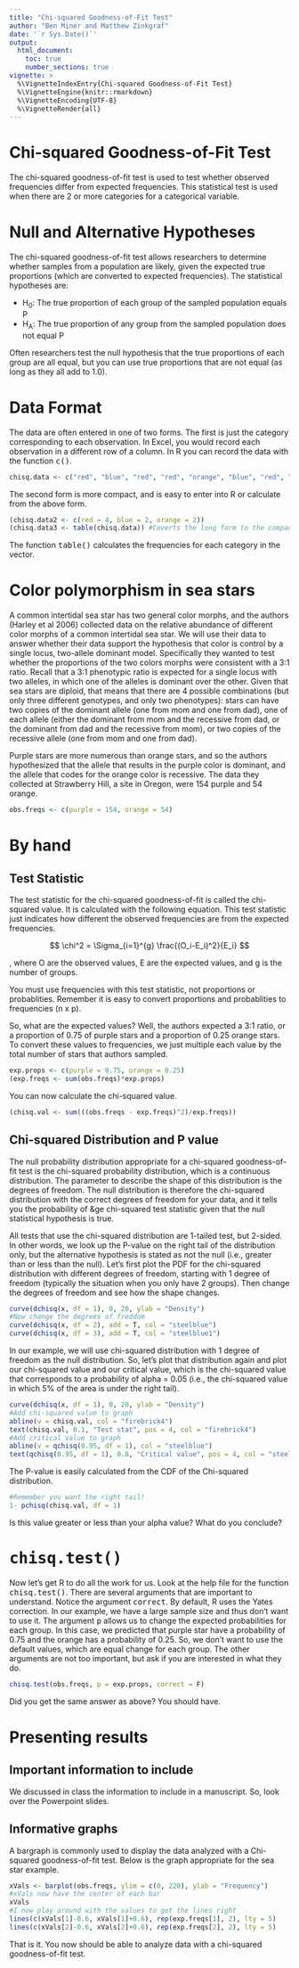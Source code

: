```yaml
---
title: "Chi-squared Goodness-of-Fit Test"
author: "Ben Miner and Matthew Zinkgraf"
date: '`r Sys.Date()`'
output:
  html_document:
    toc: true
    number_sections: true
vignette: >
  %\VignetteIndexEntry{Chi-squared Goodness-of-Fit Test}
  %\VignetteEngine{knitr::rmarkdown}
  %\VignetteEncoding{UTF-8}
  %\VignetteRender{all}
---
```


<h1>Chi-squared Goodness-of-Fit Test</h1>

The chi-squared goodness-of-fit test is used to test whether observed frequencies differ from expected frequencies. This statistical test is used when there are 2 or more categories for a categorical variable. 

# Null and Alternative Hypotheses

The chi-squared goodness-of-fit test allows researchers to determine whether samples from a population are likely, given the expected true proportions (which are converted to expected frequencies).  The statistical hypotheses are:

<ul>
  <li>H<sub>0</sub>: The true proportion of each group of the sampled population equals P </li>

  <li>H<sub>A</sub>: The true proportion of any group from the sampled population does not equal P </li>
</ul>

Often researchers test the null hypothesis that the true proportions of each group are all equal, but you can use true proportions that are not equal (as long as they all add to 1.0).  


# Data Format
The data are often entered in one of two forms.  The first is just the category corresponding to each observation.  In Excel, you would record each observation in a different row of a column. In R you can record the data with the function <samp>c()</samp>. 

```r
chisq.data <- c("red", "blue", "red", "red", "orange", "blue", "red", "orange")
```

The second form is more compact, and is easy to enter into R or calculate from the above form.  

```r
(chisq.data2 <- c(red = 4, blue = 2, orange = 2))
(chisq.data3 <- table(chisq.data)) #Coverts the long form to the compact form
```

The function <samp>table()</samp> calculates the frequencies for each category in the vector. 

# Color polymorphism in sea stars

A common intertidal sea star has two general color morphs, and the authors (Harley et al 2006) collected data on the relative abundance of different color morphs of a common intertidal sea star.  We will use their data to answer whether their data support the hypothesis that color is control by a single locus, two-allele dominant model.  Specifically they wanted to test whether the proportions of the two colors morphs were consistent with a 3:1 ratio.  Recall that a 3:1 phenotypic ratio is expected for a single locus with two alleles, in which one of the alleles is dominant over the other.  Given that sea stars are diploid, that means that there are 4 possible combinations (but only three different genotypes, and only two phenotypes): stars can have two copies of the dominant allele (one from mom and one from dad), one of each allele (either the dominant from mom and the recessive from dad, or the dominant from dad and the recessive from mom), or two copies of the recessive allele (one from mom and one from dad).  

Purple stars are more numerous than orange stars, and so the authors hypothesized that the allele that results in the purple color is dominant, and the allele that codes for the orange color is recessive. The data they collected at Strawberry Hill, a site in Oregon, were 154 purple and 54 orange. 

```r
obs.freqs <- c(purple = 154, orange = 54)
```

# By hand

## Test Statistic

The test statistic for the chi-squared goodness-of-fit is called the chi-squared value.  It is calculated with the following equation.  This test statistic just indicates how different the observed frequencies are from the expected frequencies.  


$$ \chi^2 = \Sigma_{i=1}^{g} \frac{(O_i-E_i)^2}{E_i} $$

, where O are the observed values, E are the expected values, and g is the number of groups.

<div class="alert alert-warning">
You must use frequencies with this test statistic, not proportions or probablities.  Remember it is easy to convert proportions and probablities to frequencies (n x p).  
</div>

So, what are the expected values?  Well, the authors expected a 3:1 ratio, or a proportion of 0.75 of purple stars and a proportion of 0.25 orange stars.  To convert these values to frequencies, we just multiple each value by the total number of stars that authors sampled.  

```r
exp.props <- c(purple = 0.75, orange = 0.25)
(exp.freqs <- sum(obs.freqs)*exp.props)
```

You can now calculate the chi-squared value.  

```r
(chisq.val <- sum(((obs.freqs - exp.freqs)^2)/exp.freqs))
```

## Chi-squared Distribution and P value

The null probability distribution appropriate for a chi-squared goodness-of-fit test is the chi-squared probability distribution, which is a continuous distribution.  The parameter to describe the shape of this distribution is the degrees of freedom.  The null distribution is therefore the chi-squared distribution with the correct degrees of freedom for your data, and it tells you the probability of &ge chi-squared test statistic given that the null statistical hypothesis is true. 

All tests that use the chi-squared distribution are 1-tailed test, but 2-sided.  In other words, we look up the P-value on the right tail of the distribution only, but the alternative hypothesis is stated as not the null (i.e., greater than or less than the null).  Let's first plot the PDF for the chi-squared distribution with different degrees of freedom, starting with 1 degree of freedom (typically the situation when you only have 2 groups).  Then change the degrees of freedom and see how the shape changes.  

```r
curve(dchisq(x, df = 1), 0, 20, ylab = "Density")
#Now change the degrees of freddom
curve(dchisq(x, df = 2), add = T, col = "steelblue")
curve(dchisq(x, df = 3), add = T, col = "steelblue1")
```

In our example, we will use chi-squared distribution with 1 degree of freedom as the null distribution.  So, let's plot that distribution again and plot our chi-squared value and our critical value, which is the chi-squared value that corresponds to a probability of alpha = 0.05 (i.e., the chi-squared value in which 5% of the area is under the right tail).

```r
curve(dchisq(x, df = 1), 0, 20, ylab = "Density")
#Add chi-squared value to graph
abline(v = chisq.val, col = "firebrick4")
text(chisq.val, 0.1, "Test stat", pos = 4, col = "firebrick4")
#Add critical value to graph
abline(v = qchisq(0.95, df = 1), col = "steelblue")
text(qchisq(0.95, df = 1), 0.8, "Critical value", pos = 4, col = "steelblue")
```

The P-value is easily calculated from the CDF of the Chi-squared distribution.  

```r
#Remember you want the right tail!
1- pchisq(chisq.val, df = 1)
```

Is this value greater or less than your alpha value?  What do you conclude?

# <samp>chisq.test()</samp>

Now let's get R to do all the work for us.  Look at the help file for the function <samp>chisq.test()</samp>. There are several arguments that are important to understand.  Notice the argument <samp>correct</samp>.  By default, R uses the Yates correction.  In our example, we have a large sample size and thus don't want to use it.  The argument <samp>p</samp> allows us to change the expected probabilities for each group.  In this case, we predicted that purple star have a probability of 0.75 and the orange has a probability of 0.25.  So, we don't want to use the default values, which are equal change for each group.  The other arguments are not too important, but ask if you are interested in what they do.  

```r
chisq.test(obs.freqs, p = exp.props, correct = F)
```

Did you get the same answer as above?  You should have.  

# Presenting results

## Important information to include

We discussed in class the information to include in a manuscript.  So, look over the Powerpoint slides. 

## Informative graphs

A bargraph is commonly used to display the data analyzed with a Chi-squared goodness-of-fit test.   Below is the graph appropriate for the sea star example.  

```r
xVals <- barplot(obs.freqs, ylim = c(0, 220), ylab = "Frequency")
#xVals now have the center of each bar
xVals
#I now play around with the values to get the lines right
lines(c(xVals[1]-0.6, xVals[1]+0.6), rep(exp.freqs[1], 2), lty = 5)
lines(c(xVals[2]-0.6, xVals[2]+0.6), rep(exp.freqs[2], 2), lty = 5)
```

That is it.  You now should be able to analyze data with a chi-squared goodness-of-fit test.  
